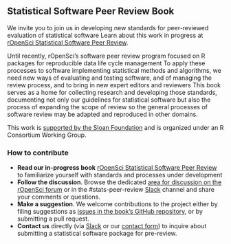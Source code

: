 ## Statistical Software Peer Review Book {#statsreview}

We invite you to join us in developing new standards for peer-reviewed evaluation of statistical software
Learn about this work in progress at [rOpenSci Statistical Software Peer Review](https://stats-devguide.ropensci.org/index.html). 

Until recently, rOpenSci's software peer review program  focused on R packages for reproducible data life cycle management
To apply these processes to software implementing statistical methods and algorithms, we need new ways of evaluating and testing software, and of managing the review process, and to bring in new expert editors and reviewers
This book serves as a home for collecting research and developing those standards, documenting not only our guidelines for statistical software but also the process of expanding the scope of review so the general processes of software review may be adapted and reproduced in other domains.

This work is [supported by the Sloan Foundation](https://ropensci.org/blog/2019/07/15/expanding-software-review/) and is organized under an R Consortium Working Group.


### How to contribute

*   **Read our in-progress book** [rOpenSci Statistical Software Peer Review](https://stats-devguide.ropensci.org/index.html) to familiarize yourself with standards and processes under development
*   **Follow the discussion**. 
    Browse the dedicated [area for discussion on the rOpenSci forum](https://discuss.ropensci.org/c/statistical-software-peer-review/28) or in the #stats-peer-review [Slack](#channels-slack) channel and share your comments or questions.
*   **Make a suggestion**. 
    We welcome contributions to the project either by filing suggestions as [issues in the book’s GitHub repository](https://github.com/ropenscilabs/statistical-software-peer-review/issues), or by submitting a pull request. 
*   **Contact us** directly (via [Slack](#channels-slack) or our 
    [contact form](https://ropensci.org/contact/)) to inquire about submitting a statistical software package for pre-review.
